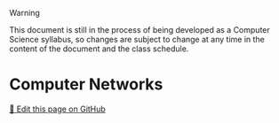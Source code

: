 > [!WARNING]
> This document is still in the process of being developed as a Computer Science syllabus, so changes are subject to change at any time in the content of the document and the class schedule.

# Computer Networks

<a href="https://github.com/TaiChi112/ChiChiProf/blob/main/docs/blog/computer_science/Computer_Network.mdx" target="_blank" class="editLink_e1cfa">📝 Edit this page on GitHub</a>